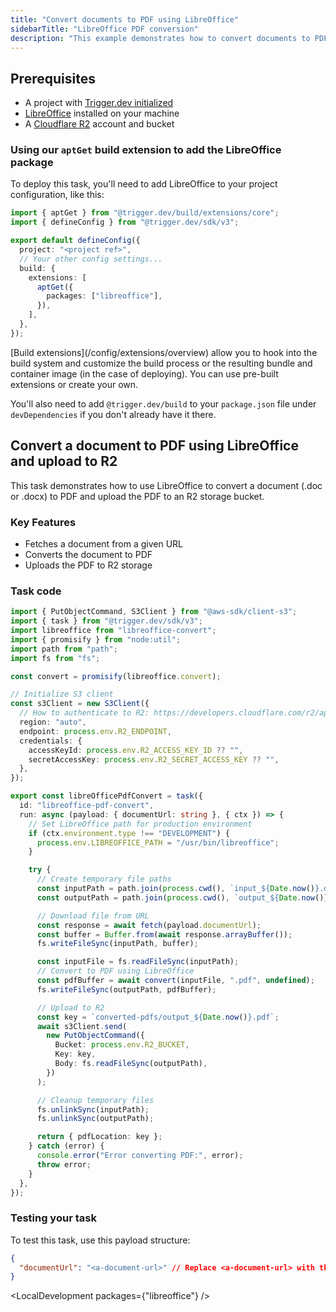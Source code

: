 ```yaml
---
title: "Convert documents to PDF using LibreOffice"
sidebarTitle: "LibreOffice PDF conversion"
description: "This example demonstrates how to convert documents to PDF using LibreOffice with Trigger.dev."
---
```



## Prerequisites

- A project with [Trigger.dev initialized](/quick-start)
- [LibreOffice](https://www.libreoffice.org/download/libreoffice-fresh/) installed on your machine
- A [Cloudflare R2](https://developers.cloudflare.com) account and bucket

### Using our `aptGet` build extension to add the LibreOffice package

To deploy this task, you'll need to add LibreOffice to your project configuration, like this:

```ts trigger.config.ts
import { aptGet } from "@trigger.dev/build/extensions/core";
import { defineConfig } from "@trigger.dev/sdk/v3";

export default defineConfig({
  project: "<project ref>",
  // Your other config settings...
  build: {
    extensions: [
      aptGet({
        packages: ["libreoffice"],
      }),
    ],
  },
});
```

<Note>
  [Build extensions](/config/extensions/overview) allow you to hook into the build system and
  customize the build process or the resulting bundle and container image (in the case of
  deploying). You can use pre-built extensions or create your own.
</Note>

You'll also need to add `@trigger.dev/build` to your `package.json` file under `devDependencies` if you don't already have it there.

## Convert a document to PDF using LibreOffice and upload to R2

This task demonstrates how to use LibreOffice to convert a document (.doc or .docx) to PDF and upload the PDF to an R2 storage bucket.

### Key Features

- Fetches a document from a given URL
- Converts the document to PDF
- Uploads the PDF to R2 storage

### Task code

```ts trigger/libreoffice-pdf-convert.ts
import { PutObjectCommand, S3Client } from "@aws-sdk/client-s3";
import { task } from "@trigger.dev/sdk/v3";
import libreoffice from "libreoffice-convert";
import { promisify } from "node:util";
import path from "path";
import fs from "fs";

const convert = promisify(libreoffice.convert);

// Initialize S3 client
const s3Client = new S3Client({
  // How to authenticate to R2: https://developers.cloudflare.com/r2/api/s3/tokens/
  region: "auto",
  endpoint: process.env.R2_ENDPOINT,
  credentials: {
    accessKeyId: process.env.R2_ACCESS_KEY_ID ?? "",
    secretAccessKey: process.env.R2_SECRET_ACCESS_KEY ?? "",
  },
});

export const libreOfficePdfConvert = task({
  id: "libreoffice-pdf-convert",
  run: async (payload: { documentUrl: string }, { ctx }) => {
    // Set LibreOffice path for production environment
    if (ctx.environment.type !== "DEVELOPMENT") {
      process.env.LIBREOFFICE_PATH = "/usr/bin/libreoffice";
    }

    try {
      // Create temporary file paths
      const inputPath = path.join(process.cwd(), `input_${Date.now()}.docx`);
      const outputPath = path.join(process.cwd(), `output_${Date.now()}.pdf`);

      // Download file from URL
      const response = await fetch(payload.documentUrl);
      const buffer = Buffer.from(await response.arrayBuffer());
      fs.writeFileSync(inputPath, buffer);

      const inputFile = fs.readFileSync(inputPath);
      // Convert to PDF using LibreOffice
      const pdfBuffer = await convert(inputFile, ".pdf", undefined);
      fs.writeFileSync(outputPath, pdfBuffer);

      // Upload to R2
      const key = `converted-pdfs/output_${Date.now()}.pdf`;
      await s3Client.send(
        new PutObjectCommand({
          Bucket: process.env.R2_BUCKET,
          Key: key,
          Body: fs.readFileSync(outputPath),
        })
      );

      // Cleanup temporary files
      fs.unlinkSync(inputPath);
      fs.unlinkSync(outputPath);

      return { pdfLocation: key };
    } catch (error) {
      console.error("Error converting PDF:", error);
      throw error;
    }
  },
});
```

### Testing your task

To test this task, use this payload structure:

```json
{
  "documentUrl": "<a-document-url>" // Replace <a-document-url> with the URL of the document you want to convert
}
```

<LocalDevelopment packages={"libreoffice"} />
